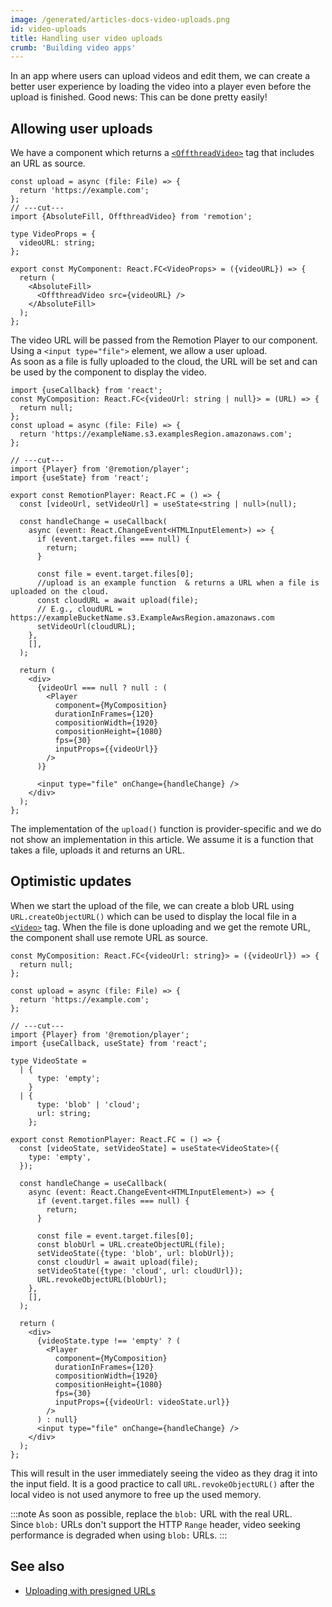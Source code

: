 ```yaml
---
image: /generated/articles-docs-video-uploads.png
id: video-uploads
title: Handling user video uploads
crumb: 'Building video apps'
---
```


In an app where users can upload videos and edit them, we can create a better user experience by loading the video into a player even before the upload is finished. Good news: This can be done pretty easily!

## Allowing user uploads

We have a component which returns a [`<OffthreadVideo>`](/docs/offthreadvideo) tag that includes an URL as source.

```tsx twoslash title="MyComposition.tsx"
const upload = async (file: File) => {
  return 'https://example.com';
};
// ---cut---
import {AbsoluteFill, OffthreadVideo} from 'remotion';

type VideoProps = {
  videoURL: string;
};

export const MyComponent: React.FC<VideoProps> = ({videoURL}) => {
  return (
    <AbsoluteFill>
      <OffthreadVideo src={videoURL} />
    </AbsoluteFill>
  );
};
```

The video URL will be passed from the Remotion Player to our component.  
Using a `<input type="file">` element, we allow a user upload.  
As soon as a file is fully uploaded to the cloud, the URL will be set and can be used by the component to display the video.

```tsx twoslash title="App.tsx"
import {useCallback} from 'react';
const MyComposition: React.FC<{videoUrl: string | null}> = (URL) => {
  return null;
};
const upload = async (file: File) => {
  return 'https://exampleName.s3.examplesRegion.amazonaws.com';
};

// ---cut---
import {Player} from '@remotion/player';
import {useState} from 'react';

export const RemotionPlayer: React.FC = () => {
  const [videoUrl, setVideoUrl] = useState<string | null>(null);

  const handleChange = useCallback(
    async (event: React.ChangeEvent<HTMLInputElement>) => {
      if (event.target.files === null) {
        return;
      }

      const file = event.target.files[0];
      //upload is an example function  & returns a URL when a file is uploaded on the cloud.
      const cloudURL = await upload(file);
      // E.g., cloudURL = https://exampleBucketName.s3.ExampleAwsRegion.amazonaws.com
      setVideoUrl(cloudURL);
    },
    [],
  );

  return (
    <div>
      {videoUrl === null ? null : (
        <Player
          component={MyComposition}
          durationInFrames={120}
          compositionWidth={1920}
          compositionHeight={1080}
          fps={30}
          inputProps={{videoUrl}}
        />
      )}

      <input type="file" onChange={handleChange} />
    </div>
  );
};
```

The implementation of the `upload()` function is provider-specific and we do not show an implementation in this article. We assume it is a function that takes a file, uploads it and returns an URL.

## Optimistic updates

When we start the upload of the file, we can create a blob URL using `URL.createObjectURL()` which can be used to display the local file in a [`<Video>`](/docs/video) tag. When the file is done uploading and we get the remote URL, the component shall use remote URL as source.

```tsx twoslash title="App.tsx"
const MyComposition: React.FC<{videoUrl: string}> = ({videoUrl}) => {
  return null;
};

const upload = async (file: File) => {
  return 'https://example.com';
};

// ---cut---
import {Player} from '@remotion/player';
import {useCallback, useState} from 'react';

type VideoState =
  | {
      type: 'empty';
    }
  | {
      type: 'blob' | 'cloud';
      url: string;
    };

export const RemotionPlayer: React.FC = () => {
  const [videoState, setVideoState] = useState<VideoState>({
    type: 'empty',
  });

  const handleChange = useCallback(
    async (event: React.ChangeEvent<HTMLInputElement>) => {
      if (event.target.files === null) {
        return;
      }

      const file = event.target.files[0];
      const blobUrl = URL.createObjectURL(file);
      setVideoState({type: 'blob', url: blobUrl});
      const cloudUrl = await upload(file);
      setVideoState({type: 'cloud', url: cloudUrl});
      URL.revokeObjectURL(blobUrl);
    },
    [],
  );

  return (
    <div>
      {videoState.type !== 'empty' ? (
        <Player
          component={MyComposition}
          durationInFrames={120}
          compositionWidth={1920}
          compositionHeight={1080}
          fps={30}
          inputProps={{videoUrl: videoState.url}}
        />
      ) : null}
      <input type="file" onChange={handleChange} />
    </div>
  );
};
```

This will result in the user immediately seeing the video as they drag it into the input field. It is a good practice to call `URL.revokeObjectURL()` after the local video is not used anymore to free up the used memory.

:::note
As soon as possible, replace the `blob:` URL with the real URL.  
Since `blob:` URLs don't support the HTTP `Range` header, video seeking performance is degraded when using `blob:` URLs.
:::

## See also

- [Uploading with presigned URLs](/docs/presigned-urls)
